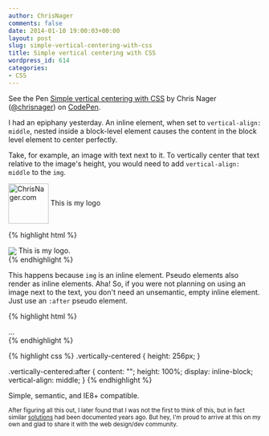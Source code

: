 ```yaml
---
author: ChrisNager
comments: false
date: 2014-01-10 19:00:03+00:00
layout: post
slug: simple-vertical-centering-with-css
title: Simple vertical centering with CSS
wordpress_id: 614
categories:
- CSS
---
```


<p data-height="288" data-theme-id="51" data-slug-hash="xFaJl" data-default-tab="result" class='codepen'>See the Pen <a href='http://codepen.io/chrisnager/pen/xFaJl'>Simple vertical centering with CSS</a> by Chris Nager (<a href='http://codepen.io/chrisnager'>@chrisnager</a>) on <a href='http://codepen.io'>CodePen</a>.</p>
<script async src="//codepen.io/assets/embed/ei.js"></script>

I had an epiphany yesterday. An inline element, when set to `vertical-align: middle`,  nested inside a block-level element causes the content in the block level element to center perfectly.

<!-- more -->

Take, for example, an image with text next to it. To vertically center that text relative to the image's height, you would need to add `vertical-align: middle` to the `img`.

<img src="http://dl.dropboxusercontent.com/u/5066613/cn-logo-icon.png" alt="ChrisNager.com" style="width:80px;margin-bottom:0;vertical-align:middle"> This is my logo

{% highlight html %}
<div><img src="logo.png" style="vertical-align:middle"> This is my logo.</div>
{% endhighlight %}

This happens because `img` is an inline element. Pseudo elements also render as inline elements. Aha! So, if you were not planning on using an image next to the text, you don't need an unsemantic, empty inline element. Just use an `:after` pseudo element.

{% highlight html %}
<div class="vertically-centered">…</div>
{% endhighlight %}

{% highlight css %}
.vertically-centered {
    height: 256px;
}

.vertically-centered:after {
    content: "";
    height: 100%;
    display: inline-block;
    vertical-align: middle;
}
{% endhighlight %}

Simple, semantic, and IE8+ compatible.

<small>After figuring all this out, I later found that I was not the first to think of this, but in fact similar [solutions](http://css-tricks.com/centering-in-the-unknown/) had been documented years ago. But hey, I'm proud to arrive at this on my own and glad to share it with the web design/dev community.</small>
